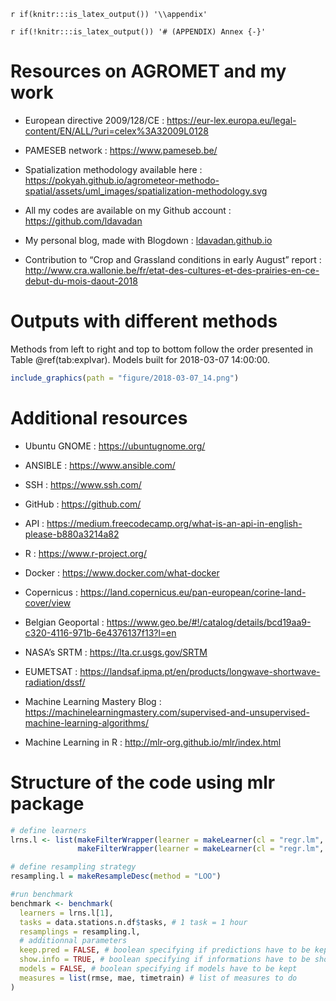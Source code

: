 `r if(knitr:::is_latex_output()) '\\appendix'`

`r if(!knitr:::is_latex_output()) '# (APPENDIX) Annex {-}'` 

<!--
If you feel it necessary to include an appendix, it goes here.
-->

# Resources on AGROMET and my work

- European directive 2009/128/CE : [https://eur-lex.europa.eu/legal-content/EN/ALL/?uri=celex%3A32009L0128](https://eur-lex.europa.eu/legal-content/EN/ALL/?uri=celex%3A32009L0128)

- PAMESEB network : [https://www.pameseb.be/](https://www.pameseb.be/)

- Spatialization methodology available here : [https://pokyah.github.io/agrometeor-methodo-spatial/assets/uml_images/spatialization-methodology.svg](https://pokyah.github.io/agrometeor-methodo-spatial/assets/uml_images/spatialization-methodology.svg)

- All my codes are available on my Github account : [https://github.com/ldavadan](https://github.com/ldavadan)

- My personal blog, made with Blogdown : [ldavadan.github.io](ldavadan.github.io)

- Contribution to "Crop and Grassland conditions in early August" report : [http://www.cra.wallonie.be/fr/etat-des-cultures-et-des-prairies-en-ce-debut-du-mois-daout-2018](http://www.cra.wallonie.be/fr/etat-des-cultures-et-des-prairies-en-ce-debut-du-mois-daout-2018)


# Outputs with different methods

Methods from left to right and top to bottom follow the order presented in Table \@ref(tab:explvar). Models built for 2018-03-07 14:00:00.

```r
include_graphics(path = "figure/2018-03-07_14.png")
```

# Additional resources

- Ubuntu GNOME : [https://ubuntugnome.org/](https://ubuntugnome.org/)

- ANSIBLE : [https://www.ansible.com/](https://www.ansible.com/)

- SSH : [https://www.ssh.com/](https://www.ssh.com/)

- GitHub : [https://github.com/](https://github.com/)

- API : [https://medium.freecodecamp.org/what-is-an-api-in-english-please-b880a3214a82](https://medium.freecodecamp.org/what-is-an-api-in-english-please-b880a3214a82)

- R : [https://www.r-project.org/](https://www.r-project.org/)

- Docker : [https://www.docker.com/what-docker](https://www.docker.com/what-docker)

- Copernicus : [https://land.copernicus.eu/pan-european/corine-land-cover/view](https://land.copernicus.eu/pan-european/corine-land-cover/view)

- Belgian Geoportal : [https://www.geo.be/#!/catalog/details/bcd19aa9-c320-4116-971b-6e4376137f13?l=en](https://www.geo.be/#!/catalog/details/bcd19aa9-c320-4116-971b-6e4376137f13?l=en)

- NASA's SRTM : [https://lta.cr.usgs.gov/SRTM](https://lta.cr.usgs.gov/SRTM)

- EUMETSAT : [https://landsaf.ipma.pt/en/products/longwave-shortwave-radiation/dssf/](https://landsaf.ipma.pt/en/products/longwave-shortwave-radiation/dssf/)

- Machine Learning Mastery Blog : [https://machinelearningmastery.com/supervised-and-unsupervised-machine-learning-algorithms/](https://machinelearningmastery.com/supervised-and-unsupervised-machine-learning-algorithms/)

- Machine Learning in R : [http://mlr-org.github.io/mlr/index.html](http://mlr-org.github.io/mlr/index.html)

# Structure of the code using mlr package

```r
# define learners
lrns.l <- list(makeFilterWrapper(learner = makeLearner(cl = "regr.lm", id = "lm.Long.Lat"), fw.method = "linear.correlation", fw.mandatory.feat = c("X", "Y"), fw.abs = 2),
               makeFilterWrapper(learner = makeLearner(cl = "regr.lm", id = "lm.Long.Lat.Elev"), fw.method = "linear.correlation", fw.mandatory.feat = c("X", "Y", "altitude"), fw.abs = 3))

# define resampling strategy
resampling.l = makeResampleDesc(method = "LOO")

#run benchmark
benchmark <- benchmark(
  learners = lrns.l[1],
  tasks = data.stations.n.df$tasks, # 1 task = 1 hour
  resamplings = resampling.l,
  # additionnal parameters
  keep.pred = FALSE, # boolean specifying if predictions have to be kept
  show.info = TRUE, # boolean specifying if informations have to be shown when running
  models = FALSE, # boolean specifying if models have to be kept
  measures = list(rmse, mae, timetrain) # list of measures to do
)
```

